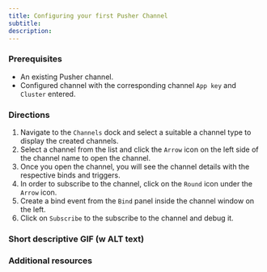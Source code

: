 ```yaml
---
title: Configuring your first Pusher Channel
subtitle:
description:
---
```


### Prerequisites

- An existing Pusher channel.
- Configured channel with the corresponding channel `App key` and `Cluster` entered.

### Directions

1. Navigate to the `Channels` dock and select a suitable a channel type to display the created channels.
2. Select a channel from the list and click the `Arrow` icon on the left side of the channel name to open the channel.
3. Once you open the channel, you will see the channel details with the respective binds and triggers.
4. In order to subscribe to the channel, click on the `Round` icon under the `Arrow` icon.
5. Create a bind event from the `Bind` panel inside the channel window on the left.
6. Click on `Subscribe` to the subscribe to the channel and debug it.

### Short descriptive GIF (w ALT text)

### Additional resources
